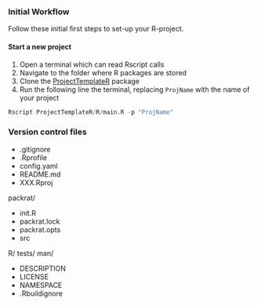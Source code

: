 ### Initial Workflow {-}

Follow these initial first steps to set-up your R-project.

#### Start a new project {-}

1.  Open a terminal which can read Rscript calls
2.  Navigate to the folder where R packages are stored
3.  Clone the [ProjectTemplateR](https://github.com/holmesjoli/ProjectTemplateR) package 
4.  Run the following line the terminal, replacing `ProjName` with the name of your project

```r
Rscript ProjectTemplateR/R/main.R -p "ProjName"
```

### Version control files {-}

* .gitignore
* .Rprofile
* config.yaml
* README.md
* XXX.Rproj

packrat/

* init.R
* packrat.lock
* packrat.opts
* src

R/
tests/
man/

* DESCRIPTION
* LICENSE
* NAMESPACE
* .Rbuildignore
